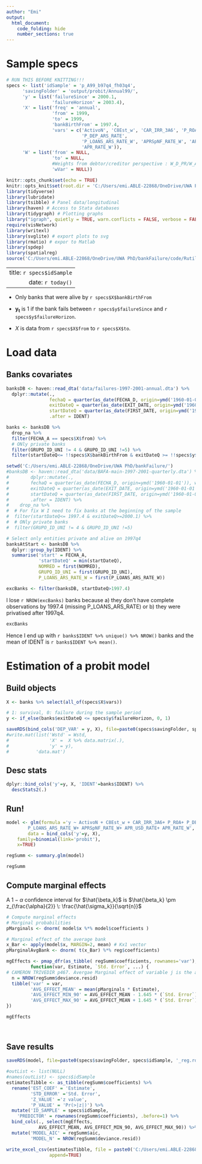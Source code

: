 ```yaml
---
author: "Emi"
output: 
  html_document:
    code_folding: hide
    number_sections: true
---
```

# Sample specs

```r
# RUN THIS BEFORE KNITTING!!!
specs <- list('idSample' = 'p_A99_b97q4_fh03q4',
      'savingFolder' = 'output/probit/Annual99/',
      'y' = list('failureSince' = 2000.1,
                 'failureHorizon' = 2003.4),
      'X' = list('freq' = 'annual',
                 'from' = 1999,
                 'to' = 1999,
                 'bankBirthFrom' = 1997.4, 
                 'vars' = c('ActivoN', 'C8Est_w', 'CAR_IRR_3A6', 'P_ROA',
                            'P_DEP_ARS_RATE',
                            'P_LOANS_ARS_RATE_W', 'APRSpNF_RATE_W', 'APR_USD_RATE',
                            'APR_RATE_W')),
      'W' = list('from' = NULL,
                 'to' = NULL,
                 #Weights from debtor/creditor perspective : W_D_PR/W_A_PR (Deudora / Acreeedora)
                 'wVar' = NULL))
```

  
```r
knitr::opts_chunk$set(echo = TRUE)
knitr::opts_knit$set(root.dir = 'C:/Users/emi.ABLE-22868/OneDrive/UWA PhD/bankFailure/')
library(tidyverse)
library(lubridate)
library(tsibble) # Panel data/longitudinal
library(haven) # Access to Stata databases
library(tidygraph) # Plotting graphs
library("igraph", quietly = TRUE, warn.conflicts = FALSE, verbose = FALSE)
require(visNetwork)
library(writexl)
library(svglite) # export plots to svg
library(rmatio) # expor to Matlab
library(spdep)
library(spatialreg)
source('C:/Users/emi.ABLE-22868/OneDrive/UWA PhD/bankFailure/code/Rutils/Emi_R_utils.R')

```

```{=html}
<style type="text/css">
  .main-container {
    max-width: 1100px;
    margin-left: auto;
    margin-right: auto;
  }
</style>
```

---
  title: `r specs$idSample`
  date: `r today()`
---
  
-   Only banks that were alive by ```r specs$X$bankBirthFrom```

-   $\bm{y_t}$ is 1 if the bank fails between ```r specs$y$failureSince``` and ```r specs$y$failureHorizon```.

-   $X$ is data from `r specs$X$from` to `r specs$X$to`.

# Load data

## Banks covariates
```r
banksDB <- haven::read_dta('data/failures-1997-2001-annual.dta') %>%
  dplyr::mutate(., 
                fechaQ = quarter(as_date(FECHA_D, origin=ymd('1960-01-01')), with_year=TRUE),
                exitDateQ = quarter(as_date(EXIT_DATE, origin=ymd('1960-01-01')), with_year=TRUE),
                startDateQ = quarter(as_date(FIRST_DATE, origin=ymd('1960-01-01')), with_year=TRUE),
                .after = IDENT) 

banks <- banksDB %>%
  drop_na %>%
  filter(FECHA_A == specs$X$from) %>%
  # ONly private banks
  filter(GRUPO_ID_UNI != 4 & GRUPO_ID_UNI !=5) %>%
  filter(startDateQ<= !!specs$X$bankBirthFrom & exitDateQ >= !!specs$y$failureSince) 

```

```r
setwd('C:/Users/emi.ABLE-22868/OneDrive/UWA PhD/bankFailure/')
#banksDB <- haven::read_dta('data/BAFA-main-1997-2001-quarterly.dta') %>%
#        dplyr::mutate(., 
#        fechaQ = quarter(as_date(FECHA_D, origin=ymd('1960-01-01')), with_year=TRUE),
#        exitDateQ = quarter(as_date(EXIT_DATE, origin=ymd('1960-01-01')), with_year=TRUE),
#        startDateQ = quarter(as_date(FIRST_DATE, origin=ymd('1960-01-01')), with_year=TRUE),
#        .after = IDENT) %>%
#    drop_na %>%
#  # For fix W I need to fix banks at the beginning of the sample
#  filter(startDateQ<= 1997.4 & exitDateQ>=2000.1) %>%
#  # ONly private banks
#  filter(GRUPO_ID_UNI != 4 & GRUPO_ID_UNI !=5)

# Select only entities private and alive on 1997q4
banksAtStart <- banksDB %>%
  dplyr::group_by(IDENT) %>%
  summarise('start' = FECHA_A,
            'startDateQ' = min(startDateQ),
            NOMRED = first(NOMRED),
            GRUPO_ID_UNI = first(GRUPO_ID_UNI),
            P_LOANS_ARS_RATE_W = first(P_LOANS_ARS_RATE_W))

excBanks <- filter(banksDB, startDateQ>1997.4)
```

I lose ```r NROW(excBanks)``` banks because a) they don't have complete observations by 1997.4 (missing P_LOANS_ARS_RATE) or b) they were privatised after 1997q4.

```r
excBanks
```

Hence I end up with ```r banks$IDENT %>% unique() %>% NROW()``` banks and the mean of IDENT is ```r banks$IDENT %>% mean()```.


# Estimation of a probit model

## Build objects

```r
X <- banks %>% select(all_of(specs$X$vars))

# 1: survival, 0: failure during the sample period
y <- if_else(banks$exitDateQ <= specs$y$failureHorizon, 0, 1)

```

```r
saveRDS(bind_cols('DEP_VAR' = y, X), file=paste0(specs$savingFolder, specs$idSample, '_sample.rds'))
#write.mat(list('Wstd' = Wstd,
#               'X' =  X %>% data.matrix(.),
#               'y' = y),
#          'data.mat')
```

## Desc stats

```r
dplyr::bind_cols('y'=y, X, 'IDENT'=banks$IDENT) %>%
  descStats2(.)
```

## Run!
```r
model <- glm(formula ='y ~ ActivoN + C8Est_w + CAR_IRR_3A6+ P_ROA+ P_DEP_ARS_RATE +
        P_LOANS_ARS_RATE_W+ APRSpNF_RATE_W+ APR_USD_RATE+ APR_RATE_W',
        data = bind_cols('y'=y, X),
    family=binomial(link='probit'), 
    x=TRUE)

regSumm <- summary.glm(model)

regSumm
```

## Compute marginal effects

A $1- \alpha$ confidence interval for $\hat{\beta_k}$ is $\hat{\beta_k} \pm z_{\frac{\alpha}{2}} \: \frac{\hat{\sigma_k}}{\sqrt{n}}$

```r
# Compute marginal effects
# Marginal probabilities
pMarginals <- dnorm( model$x %*% model$coefficients )

# Marginal effect of the average bank
x_Bar <- apply(model$x, MARGIN=2, mean) # Kx1 vector
pMarginalAvgBank <- dnorm( t(x_Bar) %*% reg$coefficients)

mgEffects <- pmap_dfr(as_tibble( regSumm$coefficients, rownames='var'), 
         function(var, Estimate, `Std. Error`, ...) { 
# CAMERON TRIVEDIR p467. Avergae Marginal effect of variable j is the average (over observations) of pdf(X Beta) * \hat{\beta}_j
  n = NROW(regSumm$deviance.resid)
  tibble('var' = var, 
         'AVG_EFFECT_MEAN' = mean(pMarginals * Estimate),
         'AVG_EFFECT_MIN_90' = AVG_EFFECT_MEAN - 1.645 * (`Std. Error`)*(1/sqrt( n )), 
         'AVG_EFFECT_MAX_90' = AVG_EFFECT_MEAN + 1.645 * (`Std. Error`)*(1/sqrt( n )))
}) 

mgEffects
  
  
```

## Save results
```r
saveRDS(model, file=paste0(specs$savingFolder, specs$idSample, '_reg.rds'))

#outList <- list(NULL)
#names(outList) <- specs$idSample
estimatesTibble <- as_tibble(regSumm$coefficients) %>%
  rename('EST_COEF' = 'Estimate',
         'STD_ERROR' ='Std. Error',
         'Z_VALUE' ='z value',
         'P_VALUE' = 'Pr(>|z|)') %>%
  mutate('ID_SAMPLE' = specs$idSample,
    'PREDICTOR' = rownames(regSumm$coefficients), .before=1) %>%
  bind_cols(., select(mgEffects, 
            AVG_EFFECT_MEAN, AVG_EFFECT_MIN_90, AVG_EFFECT_MAX_90)) %>%
  mutate('MODEL_AIC' = regSumm$aic,
         'MODEL_N' = NROW(regSumm$deviance.resid))

write_excel_csv(estimatesTibble, file = paste0('C:/Users/emi.ABLE-22868/OneDrive/UWA PhD/bankFailure/output/probit/results_probit.csv'),
                append=TRUE)
```